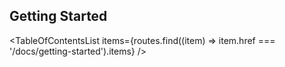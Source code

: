 
<Head>
  <title>Getting Started - Material React Table Docs</title>
  <meta
    name="description"
    content="Getting Started with Material React Table"
  />
</Head>

## Getting Started

<TableOfContentsList
  items={routes.find((item) => item.href === '/docs/getting-started').items}
/>
